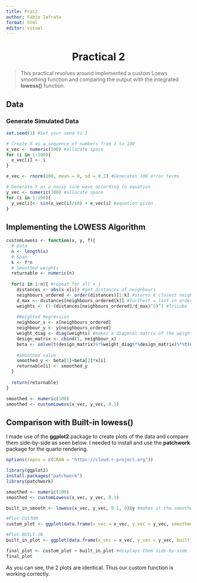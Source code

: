 ```yaml
---
title: Prac2
author: Fabio Iafrate
format: html
editor: visual
---
```


# Practical 2 {style="text-align: center"}

> This practical revolves around implemented a custom Loews smoothing function and comparing the output with the integrated **lowess()** function.

## Data

### Generate Simulated Data

```r
set.seed(1) #Set your seed to 1

# Create X as a sequence of numbers from 1 to 100 
x_vec <- numeric(100) #allocate space
for (i in 1:100){
  x_vec[i] <- i
}

e_vec <- rnorm(100, mean = 0, sd = 0.2) #Generates 100 error terms

# Generate Y as a noisy sine wave according to equation
y_vec <- numeric(100) #allocate space
for (i in 1:100){
  y_vec[i]<- sin(x_vec[i]/10) + e_vec[i] #equation given
}
```

## Implementing the LOWESS Algorithm

```r
customLowess <- function(x, y, f){
  # Data 
  n <- length(x)
  # Span
  k <- f*n
  # Smoothed weights
  returnable <- numeric(n)
  
  for(i in 1:n){ #repeat for all x_i
    distances <- abs(x-x[i]) #get distances of neighbours
    neighbours_ordered <- order(distances)[1:k] #stores k closest neighbours indices
    d_max <- distances[neighbours_ordered[k]] #furthest = last in ordered vector
    weights <- (1-(distances[neighbours_ordered]/d_max)^3)^3 #Tricube
    
    #Weighted Regression
    neighbour_x <- x[neighbours_ordered]
    neighbour_y <- y[neighbours_ordered]
    weight_diag <- diag(weights) #makes a diagonal matrix of the weights
    design_matrix <- cbind(1, neighbour_x)
    beta <- solve(t(design_matrix)%*%weight_diag%*%design_matrix)%*%t(design_matrix)%*%weight_diag%*%neighbour_y
    
    #Smoothed value
    smoothed_y <- beta[1]+beta[2]*x[i]
    returnable[i] <- smoothed_y
  }
  
  return(returnable)
}

smoothed <- numeric(100)
smoothed <- customLowess(x_vec, y_vec, 0.1)
```

## Comparison with Built-in lowess()

I made use of the **ggplot2** package to create plots of the data and compare them side-by-side as seen below. I needed to install and use the **patchwork** package for the quarto rendering.

```r
options(repos = c(CRAN = "https://cloud.r-project.org"))

library(ggplot2)
install.packages("patchwork")
library(patchwork)

smoothed <- numeric(100)
smoothed <- customLowess(x_vec, y_vec, 0.1)

built_in_smooth <- lowess(x_vec, y_vec, 0.1, 0)$y #makes it the smoothed y-values as it returns both x and y by default

#Plot CUSTOM
custom_plot <- ggplot(data.frame(x_vec = x_vec, y_vec = y_vec, smoothed = smoothed), aes(x = x_vec, y = y_vec)) + geom_point(color = "gray") + geom_line(aes(y = smoothed), color = "red", lwd = 1) + ggtitle("Custom Function")

#Plot BUILT-IN
built_in_plot <- ggplot(data.frame(x_vec = x_vec, y_vec = y_vec, built_in_smooth = built_in_smooth), aes(x = x_vec, y = y_vec)) + geom_point(color = "gray") + geom_line(aes(y = built_in_smooth), color = "green", lwd = 1) + ggtitle("Built-in Function")

final_plot <- custom_plot + built_in_plot #displays them side-by-side
final_plot
```

As you can see, the 2 plots are identical. Thus our custom function is working correctly.
